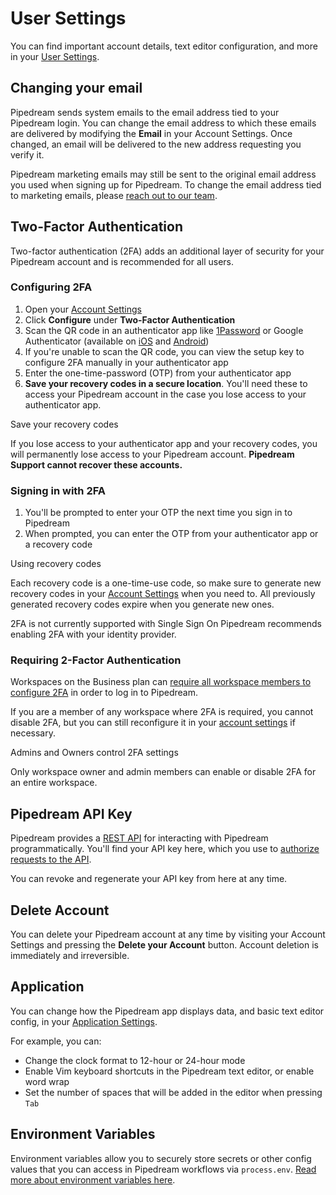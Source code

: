 
# User Settings

You can find important account details, text editor configuration, and more in your [User Settings](https://pipedream.com/user).

## Changing your email

Pipedream sends system emails to the email address tied to your Pipedream login. You can change the email address to which these emails are delivered by modifying the **Email** in your Account Settings. Once changed, an email will be delivered to the new address requesting you verify it.

Pipedream marketing emails may still be sent to the original email address you used when signing up for Pipedream. To change the email address tied to marketing emails, please [reach out to our team](https://pipedream.com/support).

## Two-Factor Authentication

<VideoPlayer src="https://www.youtube.com/embed/M2_JrDh6cVI?si=1Yee9XJ10PhzoMmJ" title="Two Factor Authenitcation" />

Two-factor authentication (2FA) adds an additional layer of security for your Pipedream account and is recommended for all users.

### Configuring 2FA

1. Open your [Account Settings](https://pipedream.com/user)
2. Click **Configure** under **Two-Factor Authentication**
3. Scan the QR code in an authenticator app like [1Password](https://1password.com/) or Google Authenticator (available on [iOS](https://apps.apple.com/us/app/google-authenticator/id388497605) and [Android](https://play.google.com/store/apps/details?id=com.google.android.apps.authenticator2&hl=en_US&gl=US))
4. If you're unable to scan the QR code, you can view the setup key to configure 2FA manually in your authenticator app
5. Enter the one-time-password (OTP) from your authenticator app
6. **Save your recovery codes in a secure location**. You'll need these to access your Pipedream account in the case you lose access to your authenticator app.

<Callout type="error">
Save your recovery codes

If you lose access to your authenticator app and your recovery codes, you will permanently lose access to your Pipedream account. **Pipedream Support cannot recover these accounts.**
</Callout>

### Signing in with 2FA

1. You'll be prompted to enter your OTP the next time you sign in to Pipedream
2. When prompted, you can enter the OTP from your authenticator app or a recovery code

<Callout type="info">
Using recovery codes

Each recovery code is a one-time-use code, so make sure to generate new recovery codes in your [Account Settings](https://pipedream.com/user) when you need to. All previously generated recovery codes expire when you generate new ones.
</Callout>

<Callout type="warning">
2FA is not currently supported with Single Sign On
Pipedream recommends enabling 2FA with your identity provider.
</Callout>

### Requiring 2-Factor Authentication

Workspaces on the Business plan can [require all workspace members to configure 2FA](/workspaces/#requiring-two-factor-authentication) in order to log in to Pipedream.

If you are a member of any workspace where 2FA is required, you cannot disable 2FA, but you can still reconfigure it in your [account settings](https://pipedream.com/account/) if necessary.

<Callout type="info">
Admins and Owners control 2FA settings

Only workspace owner and admin members can enable or disable 2FA for an entire workspace.
</Callout>

## Pipedream API Key

Pipedream provides a [REST API](/rest-api/) for interacting with Pipedream programmatically. You'll find your API key here, which you use to [authorize requests to the API](/rest-api/auth/).

You can revoke and regenerate your API key from here at any time.

## Delete Account

You can delete your Pipedream account at any time by visiting your Account Settings and pressing the **Delete your Account** button. Account deletion is immediately and irreversible.

## Application

You can change how the Pipedream app displays data, and basic text editor config, in your [Application Settings](https://pipedream.com/settings/app).

For example, you can:

- Change the clock format to 12-hour or 24-hour mode
- Enable Vim keyboard shortcuts in the Pipedream text editor, or enable word wrap
- Set the number of spaces that will be added in the editor when pressing `Tab`

## Environment Variables

Environment variables allow you to securely store secrets or other config values that you can access in Pipedream workflows via `process.env`. [Read more about environment variables here](/workflows/environment-variables/).
